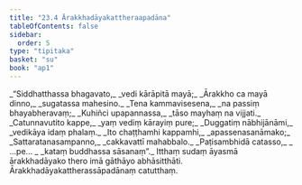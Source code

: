 ```yaml
---
title: "23.4 Ārakkhadāyakattheraapadāna"
tableOfContents: false
sidebar:
  order: 5
type: "tipitaka"
basket: "su"
book: "ap1"
---
```



<DynamicBreadcrumb />

<Division number="19" book="ap1">

<Paragraph number="2923" type="verses" book="ap1">
_“Siddhatthassa bhagavato,_  
_vedi kārāpitā mayā;_  
_Ārakkho ca mayā dinno,_  
_sugatassa mahesino._  

</Paragraph>

</Division>
<Division number="20" book="ap1">

<Paragraph number="2924" type="verses" book="ap1">
_Tena kammavisesena,_  
_na passiṃ bhayabheravaṃ;_  
_Kuhiñci upapannassa,_  
_tāso mayhaṃ na vijjati._  

</Paragraph>

</Division>
<Division number="21" book="ap1">

<Paragraph number="2925" type="verses" book="ap1">
_Catunnavutito kappe,_  
_yaṃ vediṃ kārayiṃ pure;_  
_Duggatiṃ nābhijānāmi,_  
_vedikāya idaṃ phalaṃ._  

</Paragraph>

</Division>
<Division number="22" book="ap1">

<Paragraph number="2926" type="verses" book="ap1">
_Ito chaṭṭhamhi kappamhi,_  
_apassenasanāmako;_  
_Sattaratanasampanno,_  
_cakkavattī mahabbalo._  

</Paragraph>

</Division>
<Division number="23" book="ap1">

<Paragraph number="2927" type="verses" book="ap1">
_Paṭisambhidā catasso,_  
_ …pe… _  
_kataṃ buddhassa sāsanaṃ”._  

</Paragraph>

<Paragraph number="2928" book="ap1">
Itthaṃ sudaṃ āyasmā ārakkhadāyako thero imā gāthāyo abhāsitthāti.

</Paragraph>
</Division>

<Paragraph number="2929" type="center" book="ap1">
Ārakkhadāyakattherassāpadānaṃ catutthaṃ.
</Paragraph>